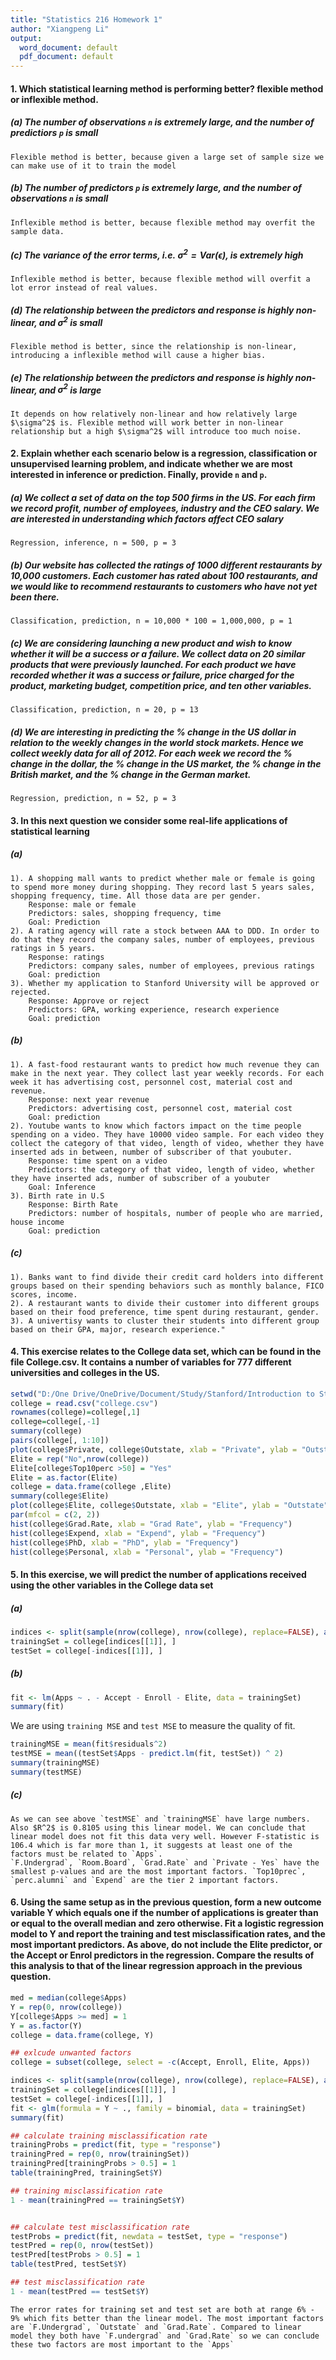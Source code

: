 ```yaml
---
title: "Statistics 216 Homework 1"
author: "Xiangpeng Li"
output:
  word_document: default
  pdf_document: default
---
```


#### 1. Which statistical learning method is performing better? flexible method or inflexible method.
##### (a) The number of observations `n` is extremely large, and the number of predictiors `p` is small  
    Flexible method is better, because given a large set of sample size we can make use of it to train the model

##### (b) The number of predictors `p` is extremely large, and the number of observations `n` is small  
    Inflexible method is better, because flexible method may overfit the sample data.

##### (c) The variance of the error terms, i.e. $\sigma^2 = Var(\epsilon)$, is extremely high  
    Inflexible method is better, because flexible method will overfit a lot error instead of real values.

##### (d) The relationship between the predictors and response is highly non-linear, and $\sigma^2$ is small  
    Flexible method is better, since the relationship is non-linear, introducing a inflexible method will cause a higher bias.

##### (e) The relationship between the predictors and response is highly non-linear, and $\sigma^2$ is large  
    It depends on how relatively non-linear and how relatively large $\sigma^2$ is. Flexible method will work better in non-linear relationship but a high $\sigma^2$ will introduce too much noise.
    
    
    
#### 2. Explain whether each scenario below is a regression, classification or unsupervised learning problem, and indicate whether we are most interested in inference or prediction. Finally, provide `n` and `p`.
##### (a) We collect a set of data on the top 500 firms in the US. For each firm we record profit, number of employees, industry and the CEO salary. We are interested in understanding which factors affect CEO salary
    Regression, inference, n = 500, p = 3  
    
##### (b) Our website has collected the ratings of 1000 different restaurants by 10,000 customers. Each customer has rated about 100 restaurants, and we would like to recommend restaurants to customers who have not yet been there.  
    Classification, prediction, n = 10,000 * 100 = 1,000,000, p = 1  
    
##### (c) We are considering launching a new product and wish to know whether it will be a success or a failure. We collect data on 20 similar products that were previously launched. For each product we have recorded whether it was a success or failure, price charged for the product, marketing budget, competition price, and ten other variables.  
    Classification, prediction, n = 20, p = 13  
    
##### (d) We are interesting in predicting the % change in the US dollar in relation to the weekly changes in the world stock markets. Hence we collect weekly data for all of 2012. For each week we record the % change in the dollar, the % change in the US market, the % change in the British market, and the % change in the German market. 
    Regression, prediction, n = 52, p = 3
    

#### 3. In this next question we consider some real-life applications of statistical learning
##### (a) 
    1). A shopping mall wants to predict whether male or female is going to spend more money during shopping. They record last 5 years sales, shopping frequency, time. All those data are per gender.
        Response: male or female  
        Predictors: sales, shopping frequency, time  
        Goal: Prediction  
    2). A rating agency will rate a stock between AAA to DDD. In order to do that they record the company sales, number of employees, previous ratings in 5 years. 
        Response: ratings  
        Predictors: company sales, number of employees, previous ratings  
        Goal: prediction  
    3). Whether my application to Stanford University will be approved or rejected. 
        Response: Approve or reject  
        Predictors: GPA, working experience, research experience  
        Goal: prediction  
##### (b) 
    1). A fast-food restaurant wants to predict how much revenue they can make in the next year. They collect last year weekly records. For each week it has advertising cost, personnel cost, material cost and revenue.  
        Response: next year revenue  
        Predictors: advertising cost, personnel cost, material cost  
        Goal: prediction  
    2). Youtube wants to know which factors impact on the time people spending on a video. They have 10000 video sample. For each video they collect the category of that video, length of video, whether they have inserted ads in between, number of subscriber of that youbuter.   
        Response: time spent on a video  
        Predictors: the category of that video, length of video, whether they have inserted ads, number of subscriber of a youbuter  
        Goal: Inference  
    3). Birth rate in U.S  
        Response: Birth Rate  
        Predictors: number of hospitals, number of people who are married, house income  
        Goal: prediction
##### (c) 
    1). Banks want to find divide their credit card holders into different groups based on their spending behaviors such as monthly balance, FICO scores, income.  
    2). A restaurant wants to divide their customer into different groups based on their food preference, time spent during restaurant, gender.  
    3). A univertisy wants to cluster their students into different group based on their GPA, major, research experience." 

#### 4. This exercise relates to the College data set, which can be found in the file College.csv. It contains a number of variables for 777 different universities and colleges in the US.
```r
setwd("D:/One Drive/OneDrive/Document/Study/Stanford/Introduction to Statistical Learning/homework/hw1")
college = read.csv("college.csv")
rownames(college)=college[,1]
college=college[,-1]
summary(college)
pairs(college[, 1:10])
plot(college$Private, college$Outstate, xlab = "Private", ylab = "Outstate")
Elite = rep("No",nrow(college))
Elite[college$Top10perc >50] = "Yes"
Elite = as.factor(Elite)
college = data.frame(college ,Elite)
summary(college$Elite)
plot(college$Elite, college$Outstate, xlab = "Elite", ylab = "Outstate")
par(mfcol = c(2, 2))
hist(college$Grad.Rate, xlab = "Grad Rate", ylab = "Frequency")
hist(college$Expend, xlab = "Expend", ylab = "Frequency")
hist(college$PhD, xlab = "PhD", ylab = "Frequency")
hist(college$Personal, xlab = "Personal", ylab = "Frequency")
```  




#### 5. In this exercise, we will predict the number of applications received using the other variables in the College data set 
##### (a)

```r
indices <- split(sample(nrow(college), nrow(college), replace=FALSE), as.factor(1:2))
trainingSet = college[indices[[1]], ]
testSet = college[-indices[[1]], ]
```

##### (b)
```r
fit <- lm(Apps ~ . - Accept - Enroll - Elite, data = trainingSet)
summary(fit)
```
We are using `training MSE` and `test MSE` to measure the quality of fit.
```r
trainingMSE = mean(fit$residuals^2)
testMSE = mean((testSet$Apps - predict.lm(fit, testSet)) ^ 2)
summary(trainingMSE)
summary(testMSE)
```

##### (c)
    As we can see above `testMSE` and `trainingMSE` have large numbers. Also $R^2$ is 0.8105 using this linear model. We can conclude that linear model does not fit this data very well. However F-statistic is 106.4 which is far more than 1, it suggests at least one of the factors must be related to `Apps`.  
    `F.Undergrad`, `Room.Board`, `Grad.Rate` and `Private - Yes` have the smallest p-values and are the most important factors. `Top10prec`, `perc.alumni` and `Expend` are the tier 2 important factors.

#### 6. Using the same setup as in the previous question, form a new outcome variable Y which equals one if the number of applications is greater than or equal to the overall median and zero otherwise. Fit a logistic regression model to Y and report the training and test misclassification rates, and the most important predictors. As above, do not include the Elite predictor, or the Accept or Enrol predictors in the regression. Compare the results of this analysis to that of the linear regression approach in the previous question.
```r
med = median(college$Apps)
Y = rep(0, nrow(college))
Y[college$Apps >= med] = 1
Y = as.factor(Y)
college = data.frame(college, Y)

## exlcude unwanted factors
college = subset(college, select = -c(Accept, Enroll, Elite, Apps))

indices <- split(sample(nrow(college), nrow(college), replace=FALSE), as.factor(1:2))
trainingSet = college[indices[[1]], ]
testSet = college[-indices[[1]], ]
fit <- glm(formula = Y ~ ., family = binomial, data = trainingSet)
summary(fit)

## calculate training misclassification rate
trainingProbs = predict(fit, type = "response")
trainingPred = rep(0, nrow(trainingSet))
trainingPred[trainingProbs > 0.5] = 1
table(trainingPred, trainingSet$Y)

## training misclassification rate
1 - mean(trainingPred == trainingSet$Y)


## calculate test misclassification rate
testProbs = predict(fit, newdata = testSet, type = "response")
testPred = rep(0, nrow(testSet))
testPred[testProbs > 0.5] = 1
table(testPred, testSet$Y)

## test misclassification rate
1 - mean(testPred == testSet$Y)
```
    The error rates for training set and test set are both at range 6% - 9% which fits better than the linear model. The most important factors are `F.Undergrad`, `Outstate` and `Grad.Rate`. Compared to linear model they both have `F.undergrad` and `Grad.Rate` so we can conclude these two factors are most important to the `Apps`
  
